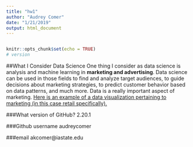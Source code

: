```yaml
---
title: "hw1"
author: "Audrey Comer"
date: "1/21/2019"
output: html_document
---
```

```r

```

```r
knitr::opts_chunk$set(echo = TRUE)
# version
```
##What I Consider Data Science
One thing I consider as data science is analysis and machine learning in **marketing and advertising**. Data science can be used in those fields to find and analyze target audiences, to guide decisions about marketing strategies, to predict customer behavior based on data patterns, and much more. Data is a really important aspect of marketing. 
[Here is an example of a data visualization pertaining to marketing (in this case retail specifically).](https://www.snipp.com/wp-content/uploads/2017/07/whats-in-your-basket-3b-1.png)

###What version of GitHub?
2.20.1

###Github username
audreycomer

###email
akcomer@iastate.edu

